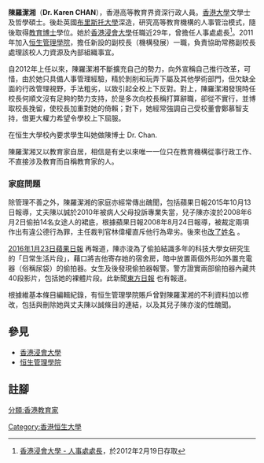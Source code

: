 {{Infobox_Person
| name = 陳羅潔湘
|birth_date=
|birth_place=
| period=2011年-
|occupation= [[恒生管理學院|恒生管理學院]]副校長（機構發展）
| past=香港浸會大學人事處處長
|education=[[香港大學|香港大學]]文學士<br>[[香港大學|香港大學]]哲學碩士<br>[[香港中文大學|香港中文大學]]深造文憑<br>[[布里斯托大學|布里斯托大學]][[教育博士|教育博士]]
}}

'''陳羅潔湘'''（'''Dr. Karen CHAN'''），香港高等教育界資深行政人員。[[香港大學|香港大學]]文學士及哲學碩士。後赴英國[[布里斯托大學|布里斯托大學]]深造，研究高等教育機構的人事管治模式，隨後取得[[教育博士|教育博士]]學位。她於[[香港浸會大學|香港浸會大學]]任職近29年，曾擔任人事處處長<ref name=hkbu>[http://eposting.hkbu.edu.hk/filepost/2011a/2011022412632vpas.pdf 香港浸會大學 - 人事處處長]，於2012年2月19日存取</ref>。2011年加入[[恒生管理學院|恒生管理學院]]，擔任新設的副校長（機構發展）一職，負責協助常務副校長處理該校人力資源及內部組織事宜。

自2012年上任以來，陳羅潔湘不斷擴充自己的勢力，向外宣稱自己推行改革，可惜，由於她只具備人事管理經驗，精於剝削和玩弄下屬及其他學術部門，但欠缺全面的行政管理視野，手法粗劣，以致引起全校上下反對。對上，陳羅潔湘發現時任校長何順文沒有足夠的勢力支持，於是多次向校長稱打算辭職，卻從不實行，並博取校長挽留，使校長加重對她的倚賴；對下，她經常強調自己受校董會鄭慕智支持，借更大權力希望令學校上下屈服。

在恒生大學校內要求學生叫她做陳博士 Dr. Chan. 

陳羅潔湘又以教育家自居，相信是有史以來唯一一位只在教育機構從事行政工作、不直接涉及教育而自稱教育家的人。

=== 家庭問題 ===
除管理不善之外，陳羅潔湘的家庭亦經常傳出醜聞，包括蘋果日報2015年10月13日報導，丈夫陳以誠於2010年被病人父母投訴專業失當，兒子陳亦浚於2008年6月2日偷拍14名女途人的裙底，根據蘋果日報2008年8月24日報導，被裁定兩項作出有違公德行為罪，主任裁判官林偉權直斥他行為卑劣。後來也[https://hk.news.appledaily.com/local/daily/article/20160123/19463838 改了姓名] {{Wayback|url=https://hk.news.appledaily.com/local/daily/article/20160123/19463838 |date=20191019024855 }}。

[https://hk.news.appledaily.com/local/daily/article/20160123/19463831 2016年1月23日蘋果日報] {{Wayback|url=https://hk.news.appledaily.com/local/daily/article/20160123/19463831 |date=20191019024832 }}再報道，陳亦浚為了偷拍結識多年的科技大學女研究生的「日常生活片段」，藉口將吉他寄存她的宿舍房，暗中放置兩個外形如外置充電器（俗稱尿袋）的偷拍器。女生及後發現偷拍器報警。警方證實兩部偷拍器內藏共40段影片，包括她的裸體片段。此新聞[https://hk.on.cc/hk/bkn/cnt/news/20160205/bkn-20160205163618701-0205_00822_001.html 東方日報] {{Wayback|url=https://hk.on.cc/hk/bkn/cnt/news/20160205/bkn-20160205163618701-0205_00822_001.html |date=20191018070343 }}也有報道。

根據維基本條目編輯紀錄，有恒生管理學院賬戶曾對陳羅潔湘的不利資料加以修改，包括與刪除她與丈夫陳以誠條目的連結，以及其兒子陳亦浚的性醜聞。



==參見==
*[[香港浸會大學|香港浸會大學]]
*[[恒生管理學院|恒生管理學院]]

==註腳==
<references/>

[[分類:香港教育家|分類:香港教育家]]
[[Category:香港恒生大學|Category:香港恒生大學]]
